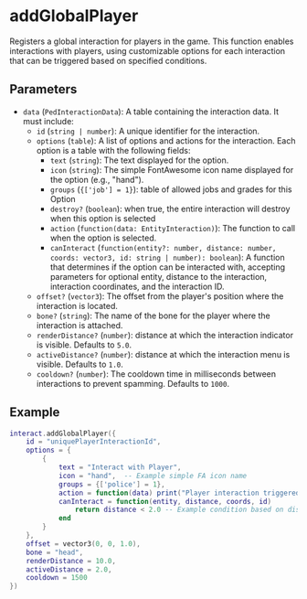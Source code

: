 # addGlobalPlayer

Registers a global interaction for players in the game. This function enables interactions with players, using customizable options for each interaction that can be triggered based on specified conditions.

## Parameters

- `data` (`PedInteractionData`): A table containing the interaction data. It must include:
  - `id` (`string | number`): A unique identifier for the interaction.
  - `options` (`table`): A list of options and actions for the interaction. Each option is a table with the following fields:
    - `text` (`string`): The text displayed for the option.
    - `icon` (`string`): The simple FontAwesome icon name displayed for the option (e.g., "hand").
    - `groups` (`{['job'] = 1}`): table of allowed jobs and grades for this Option
    - `destroy?` (`boolean`): when true, the entire interaction will destroy when this option is selected
    - `action` (`function(data: EntityInteraction)`): The function to call when the option is selected.
    - `canInteract` (`function(entity?: number, distance: number, coords: vector3, id: string | number): boolean`): A function that determines if the option can be interacted with, accepting parameters for optional entity, distance to the interaction, interaction coordinates, and the interaction ID.
  - `offset?` (`vector3`): The offset from the player's position where the interaction is located.
  - `bone?` (`string`): The name of the bone for the player where the interaction is attached.
  - `renderDistance?` (`number`): distance at which the interaction indicator is visible. Defaults to `5.0`.
  - `activeDistance?` (`number`): distance at which the interaction menu is visible. Defaults to `1.0`.
  - `cooldown?` (`number`): The cooldown time in milliseconds between interactions to prevent spamming. Defaults to `1000`.

## Example

```lua
interact.addGlobalPlayer({
    id = "uniquePlayerInteractionId",
    options = {
        {
            text = "Interact with Player",
            icon = "hand",  -- Example simple FA icon name
            groups = {['police'] = 1},
            action = function(data) print("Player interaction triggered") end,
            canInteract = function(entity, distance, coords, id)
                return distance < 2.0 -- Example condition based on distance
            end
        }
    },
    offset = vector3(0, 0, 1.0),
    bone = "head",
    renderDistance = 10.0,
    activeDistance = 2.0,
    cooldown = 1500
})
